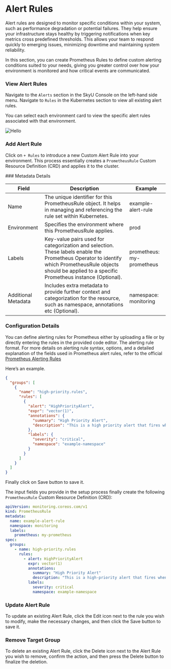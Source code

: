 
# Alert Rules

Alert rules are designed to monitor specific conditions within your system, such as performance degradation or potential failures. They help ensure your infrastructure stays healthy by triggering notifications when key metrics cross predefined thresholds. This allows your team to respond quickly to emerging issues, minimizing downtime and maintaining system reliability.

In this section, you can create Prometheus Rules to define custom alerting conditions suited to your needs, giving you greater control over how your environment is monitored and how critical events are communicated.

### View Alert Rules

Navigate to the `Alerts` section in the SkyU Console on the left-hand side menu. Navigate to `Rules` in the Kubernetes section to view all existing alert rules.

You can select each environment card to view the specific alert rules associated with that environment.

<Image
  src="/assets/images/alerts/list-alert-rules.png"
  alt="Hello"
  width={700}
  height={300}
/>

### Add Alert Rule

Click on `+ Rules` to introduce a new Custom Alert Rule into your environment.
This process essentially creates a `PrometheusRule` Custom Resource Definition (CRD) and applies it to the cluster.

<Steps>
### Metadata Details

| Field               | Description                                                                                                                                                                                                 | Example                   |
| ------------------- | ----------------------------------------------------------------------------------------------------------------------------------------------------------------------------------------------------------- | ------------------------- |
| Name                | The unique identifier for this PrometheusRule object. It helps in managing and referencing the rule set within Kubernetes.                                                                                  | example-alert-rule        |
| Environment         | Specifies the environment where this PrometheusRule applies.                                                                                                                                                | prod                      |
| Labels              | Key-value pairs used for categorization and selection. These labels enable the Prometheus Operator to identify which PrometheusRule objects should be applied to a specific Prometheus instance (Optional). | prometheus: my-prometheus |
| Additional Metadata | Includes extra metadata to provide further context and categorization for the resource, such as namespace, annotations etc (Optional).                                                                      | namespace: monitoring     |

### Configuration Details

You can define alerting rules for Prometheus either by uploading a file or by directly entering the rules in the provided code editor. The alerting rule format.
For more details on alerting rule syntax, options, and a detailed explanation of the fields used in Prometheus alert rules, refer to the official [Prometheus Alerting Rules](https://prometheus.io/docs/prometheus/latest/configuration/alerting_rules/#defining-alerting-rules)

Here’s an example.

```json
{
  "groups": [
    {
      "name": "high-priority.rules",
      "rules": [
        {
          "alert": "HighPriorityAlert",
          "expr": "vector(1)",
          "annotations": {
            "summary": "High Priority Alert",
            "description": "This is a high priority alert that fires whenever vector(1) is evaluated to 1."
          },
          "labels": {
            "severity": "critical",
            "namespace": "example-namespace"
          }
        }
      ]
    }
  ]
}
```

</Steps>

Finally click on Save button to save it.

The input fields you provide in the setup process finally create the following `PrometheusRule` Custom Resource Definition (CRD):

```yaml
apiVersion: monitoring.coreos.com/v1
kind: PrometheusRule
metadata:
  name: example-alert-rule
  namespace: monitoring
  labels:
    prometheus: my-prometheus
spec:
  groups:
    - name: high-priority.rules
      rules:
        - alert: HighPriorityAlert
          expr: vector(1)
          annotations:
            summary: "High Priority Alert"
            description: "This is a high-priority alert that fires whenever vector(1) is evaluated to 1."
          labels:
            severity: critical
            namespace: example-namespace
```

### Update Alert Rule

To update an existing Alert Rule, click the Edit icon next to the rule you wish to modify, make the necessary changes, and then click the Save button to save it.

### Remove Target Group

To delete an existing Alert Rule, click the Delete icon next to the Alert Rule you wish to remove, confirm the action, and then press the Delete button to finalize the deletion.
